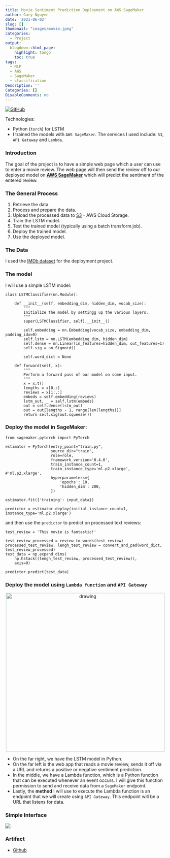 ```yaml
---
title: Movie Sentiment Prediction Deployment on AWS SageMaker
author: Gary Nguyen
date: '2021-06-02'
slug: []
thumbnail: "images/movie.jpeg"
categories:
  - Project
output:
  blogdown::html_page:
    highlight: tango
    toc: true
tags:
  - NLP
  - AWS
  - SageMaker
  - classification
Description: ''
Categories: []
DisableComments: no
---
```


[![GitHub](https://img.shields.io/badge/GitHub-View_on_GitHub-blue?logo=GitHub)](https://github.com/hnguyen1174/sagemaker-movie-reviews)

Technologies:

* Python (`torch`) for LSTM
* I trained the models with `AWS SageMaker`. The services I used include: `S3`, `API Gateway` and `Lambda`.

### Introduction

The goal of the project is to have a simple web page which a user can use to enter a movie review. The web page will then send the review off to our deployed model on **[AWS SageMaker](https://aws.amazon.com/sagemaker/)** which will predict the sentiment of the entered review.

### The General Process

1. Retrieve the data.
2. Process and prepare the data.
3. Upload the processed data to [S3](https://aws.amazon.com/s3/) - AWS Cloud Storage.
4. Train the LSTM model.
5. Test the trained model (typically using a batch transform job).
6. Deploy the trained model.
7. Use the deployed model.

### The Data

I used the [IMDb dataset](http://ai.stanford.edu/~amaas/data/sentiment/) for the deployment project.

### The model

I will use a simple LSTM model:

```
class LSTMClassifier(nn.Module):

    def __init__(self, embedding_dim, hidden_dim, vocab_size):
        """
        Initialize the model by settingg up the various layers.
        """
        super(LSTMClassifier, self).__init__()

        self.embedding = nn.Embedding(vocab_size, embedding_dim, padding_idx=0)
        self.lstm = nn.LSTM(embedding_dim, hidden_dim)
        self.dense = nn.Linear(in_features=hidden_dim, out_features=1)
        self.sig = nn.Sigmoid()
        
        self.word_dict = None

    def forward(self, x):
        """
        Perform a forward pass of our model on some input.
        """
        x = x.t()
        lengths = x[0,:]
        reviews = x[1:,:]
        embeds = self.embedding(reviews)
        lstm_out, _ = self.lstm(embeds)
        out = self.dense(lstm_out)
        out = out[lengths - 1, range(len(lengths))]
        return self.sig(out.squeeze())
```

### Deploy the model in SageMaker:

```
from sagemaker.pytorch import PyTorch

estimator = PyTorch(entry_point="train.py",
                    source_dir="train",
                    role=role,
                    framework_version='0.4.0',
                    train_instance_count=1,
                    train_instance_type='ml.p2.xlarge', #'ml.p2.xlarge',
                    hyperparameters={
                        'epochs': 10,
                        'hidden_dim': 200,
                    })
                    
estimator.fit({'training': input_data})

predictor = estimator.deploy(initial_instance_count=1, instance_type='ml.p2.xlarge')
```

and then use the `predictor` to predict on processed text reviews:

```
test_review = 'This movie is fantastic!'

test_review_processed = review_to_words(test_review)
processed_test_review, lengh_test_review = convert_and_pad(word_dict, test_review_processed)
test_data = np.expand_dims(
    np.hstack((lengh_test_review, processed_test_review)), 
    axis=0)
    
predictor.predict(test_data)
```

### Deploy the model using `Lambda function` and `API Gateway`

<p align="center">
  <img src="aws.png" alt="drawing" width="500"/>
</p>


* On the far right, we have the LSTM model in Python. 
* On the far left is the web app that reads a movie review, sends it off via a URL and returns a positive or negative sentiment prediction.
* In the middle, we have a Lambda function, which is a Python function that can be executed whenever an event occurs. I will give this function permission to send and receive data from a `SageMaker` endpoint.
* Lastly, the **method** I will use to execute the Lambda function is an endpoint that we will create using `API Gateway`. This endpoint will be a URL that listens for data.

### Simple Interface

![](app.png)

### Artifact

* [Github](https://github.com/hnguyen1174/DisasterTweetsDetector)










